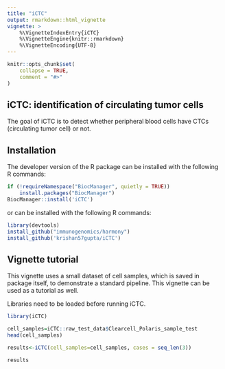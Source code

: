 ```yaml
---
title: "iCTC"
output: rmarkdown::html_vignette
vignette: >
    %\VignetteIndexEntry{iCTC}
    %\VignetteEngine{knitr::rmarkdown}
    %\VignetteEncoding{UTF-8}
---
```


```r
knitr::opts_chunk$set(
    collapse = TRUE,
    comment = "#>"
)
```

## iCTC: identification of circulating tumor cells

The goal of iCTC is to detect whether peripheral blood cells have CTCs
(circulating tumor cell) or not.

## Installation

The developer version of the R package can be installed 
with the following R commands:

``` r
if (!requireNamespace("BiocManager", quietly = TRUE))
    install.packages("BiocManager")
BiocManager::install('iCTC')
```
or can be installed with the following R commands:

``` r
library(devtools)
install_github("immunogenomics/harmony")
install_github('krishan57gupta/iCTC')
```

## Vignette tutorial

This vignette uses a small dataset of cell samples, 
which is saved in package itself, to demonstrate a standard pipeline. 
This vignette can be used as a tutorial as well.

Libraries need to be loaded before running iCTC.

```r
library(iCTC)
```
```r
cell_samples=iCTC::raw_test_data$Clearcell_Polaris_sample_test
head(cell_samples)
```


```r
results<-iCTC(cell_samples=cell_samples, cases = seq_len(3))
```

```r
results
```
